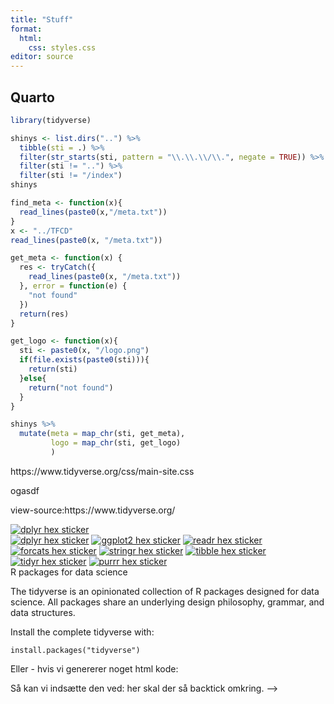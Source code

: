 ```yaml
---
title: "Stuff"
format: 
  html:
    css: styles.css
editor: source
---
```


## Quarto
```r
library(tidyverse)

shinys <- list.dirs("..") %>% 
  tibble(sti = .) %>% 
  filter(str_starts(sti, pattern = "\\.\\.\\/\\.", negate = TRUE)) %>% 
  filter(sti != "..") %>% 
  filter(sti != "/index")
shinys
```

```r
find_meta <- function(x){
  read_lines(paste0(x,"/meta.txt"))
}
x <- "../TFCD"
read_lines(paste0(x, "/meta.txt"))
```


```r
get_meta <- function(x) {
  res <- tryCatch({
    read_lines(paste0(x, "/meta.txt"))
  }, error = function(e) {
    "not found"
  })
  return(res)
}
```


```r
get_logo <- function(x){
  sti <- paste0(x, "/logo.png")
  if(file.exists(paste0(sti))){
    return(sti)
  }else{
    return("not found")
  }
}

```

```r
shinys %>% 
  mutate(meta = map_chr(sti, get_meta),
         logo = map_chr(sti, get_logo)
         )
```

https://www.tidyverse.org/css/main-site.css

ogasdf

view-source:https://www.tidyverse.org/


```{=html}

<a href="https://dplyr.tidyverse.org"><img src="../test/dplyr.png" alt="dplyr hex sticker" class="r1 c0"></a>

<div class="band first">
  <div class="bandContent">
    <div class="hexBadges">
      <a href="https://dplyr.tidyverse.org"><img src="../test/dplyr.png" alt="dplyr hex sticker" class="r1 c0"></a>
      <a href="https://ggplot2.tidyverse.org"><img src="../test/ggplot2.png" alt="ggplot2 hex sticker" class="r2 c0"></a>
      <a href="https://readr.tidyverse.org"><img src="../test/readr.png" alt="readr hex sticker" class="r3 c0"></a>
      <a href="https://forcats.tidyverse.org"><img src="../test/forcats.png" alt="forcats hex sticker" class="r2 c1"></a>
      <a href="https://stringr.tidyverse.org"><img src="../test/stringr.png" alt="stringr hex sticker" class="r3 c1"></a>
      <a href="https://tibble.tidyverse.org"><img src="../test/tibble.png" alt="tibble hex sticker" class="r2 c2"></a>
      <a href="https://tidyr.tidyverse.org"><img src="../test/tidyr.png" alt="tidyr hex sticker" class="r3 c2"></a>
      <a href="https://purrr.tidyverse.org"><img src="../test/purrr.png" alt="purrr hex sticker" class="r4 c2" /></a>
    </div>
    <div class="blurb">
      <div class="tagline">
        R packages for data science
      </div>
      <div>
        <p>The tidyverse is an opinionated collection of R packages designed for data science. All packages share an underlying design philosophy, grammar, and data structures.</p>
        <p>Install the complete tidyverse with:</p>
        <pre><code>install.packages("tidyverse")
</code></pre>
      </div>
    </div>
  </div>
</div>
```

Eller - hvis vi genererer noget html kode:

<!-- html_code <- apply(df, 1, function(row) { -->
<!--   paste0('<a href="', row['url'], '"><img src="', row['image'], '" alt="', row['name'], ' hex sticker"></a>') -->
<!-- }) -->

<!-- html_code <- paste(html_code, collapse = "\n") -->


Så kan vi indsætte den ved:
<!-- ```{=html} -->
<!-- <div class="band first"> -->
<!--   <div class="bandContent"> -->
<!--     <div class="hexBadges"> -->
<!--       r html_code --> her skal der så backtick omkring.
<!--     </div> -->
<!--     <!-- Din yderligere HTML her --> -->
<!--   </div> -->
<!-- </div> -->
<!-- ``` -->